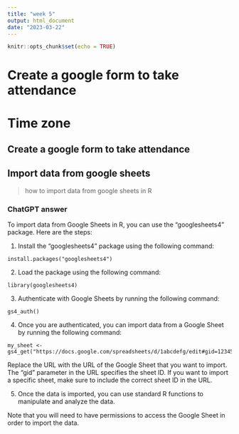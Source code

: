 ```yaml
---
title: "week 5"
output: html_document
date: "2023-03-22"
---
```


```r
knitr::opts_chunk$set(echo = TRUE)
```

# Create a google form to take attendance

# Time zone

## Create a google form to take attendance

## Import data from google sheets

> how to import data from google sheets in R

### ChatGPT answer

To import data from Google Sheets in R, you can use the "googlesheets4" package. Here are the steps:

1. Install the "googlesheets4" package using the following command:

```
install.packages("googlesheets4")
```

2. Load the package using the following command:

```
library(googlesheets4)
```

3. Authenticate with Google Sheets by running the following command:

```
gs4_auth()
```

4. Once you are authenticated, you can import data from a Google Sheet by running the following command:

```
my_sheet <- gs4_get("https://docs.google.com/spreadsheets/d/1abcdefg/edit#gid=123456789")
```

Replace the URL with the URL of the Google Sheet that you want to import. The "gid" parameter in the URL specifies the sheet ID. If you want to import a specific sheet, make sure to include the correct sheet ID in the URL.

5. Once the data is imported, you can use standard R functions to manipulate and analyze the data.

Note that you will need to have permissions to access the Google Sheet in order to import the data.
